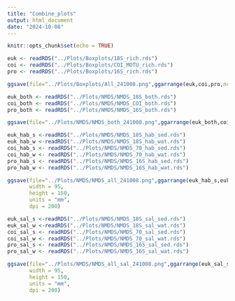 ```yaml
---
title: "Combine_plots"
output: html_document
date: "2024-10-08"
---
```


```r
knitr::opts_chunk$set(echo = TRUE)
```

```r

euk <- readRDS("../Plots/Boxplots/18S_rich.rds")
coi <- readRDS("../Plots/Boxplots/COI_MOTU_rich.rds")
pro <- readRDS("../Plots/Boxplots/16S_rich.rds")

ggsave(file="../Plots/Boxplots/All_241008.png",ggarrange(euk,coi,pro,ncol=1,nrow=3,align="h",common.legend=TRUE,legend="top"))
```

```r

euk_both <- readRDS("../Plots/NMDS/NMDS_18S_both.rds")
coi_both <- readRDS("../Plots/NMDS/NMDS_COI_both.rds")
pro_both <- readRDS("../Plots/NMDS/NMDS_16S_both.rds")

ggsave(file="../Plots/NMDS/NMDS_both_241008.png",ggarrange(euk_both,coi_both,pro_both,ncol=1,nrow=3,align="h",common.legend=TRUE,legend="top"))
```

```r

euk_hab_s <-readRDS("../Plots/NMDS/NMDS_18S_hab_sed.rds")
euk_hab_w <-readRDS("../Plots/NMDS/NMDS_18S_hab_wat.rds")
coi_hab_s <- readRDS("../Plots/NMDS/NMDS_70_hab_sed.rds")
coi_hab_w <- readRDS("../Plots/NMDS/NMDS_70_hab_wat.rds")
pro_hab_s <- readRDS("../Plots/NMDS/NMDS_16S_hab_sed.rds")
pro_hab_w <- readRDS("../Plots/NMDS/NMDS_16S_hab_wat.rds")

ggsave(file="../Plots/NMDS/NMDS_all_241008.png",ggarrange(euk_hab_s,euk_hab_w,coi_hab_s,coi_hab_w,pro_hab_s,pro_hab_w,ncol=2,nrow=3,align="h",common.legend=TRUE,legend="top"),
       width = 95,
       height = 150,
       units = "mm",
       dpi = 200)
```


```r

euk_sal_s <-readRDS("../Plots/NMDS/NMDS_18S_sal_sed.rds")
euk_sal_w <-readRDS("../Plots/NMDS/NMDS_18S_sal_wat.rds")
coi_sal_s <- readRDS("../Plots/NMDS/NMDS_70_sal_sed.rds")
coi_sal_w <- readRDS("../Plots/NMDS/NMDS_70_sal_wat.rds")
pro_sal_s <- readRDS("../Plots/NMDS/NMDS_16S_sal_sed.rds")
pro_sal_w <- readRDS("../Plots/NMDS/NMDS_16S_sal_wat.rds")

ggsave(file="../Plots/NMDS/NMDS_all_sal_241008.png",ggarrange(euk_sal_s,euk_sal_w,coi_sal_s,coi_sal_w,pro_sal_s,pro_sal_w,ncol=2,nrow=3,align="h",common.legend=TRUE,legend="top"),
       width = 95,
       height = 150,
       units = "mm",
       dpi = 200)
```
